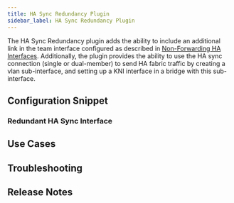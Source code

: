 ```yaml
---
title: HA Sync Redundancy Plugin
sidebar_label: HA Sync Redundancy Plugin
---
```




The HA Sync Redundancy plugin adds the ability to include an additional link in the team interface configured as described in [Non-Forwarding HA Interfaces](config_non_forwarding_ha_interfaces.md). Additionally, the plugin provides the ability to use the HA sync connection (single or dual-member) to send HA fabric traffic by creating a vlan sub-interface, and setting up a KNI interface in a bridge with this sub-interface.

## Configuration Snippet

### Redundant HA Sync Interface
<RedundantHASync/> 

## Use Cases
<HASyncUseCases/>

## Troubleshooting
<HASyncTroubleshooting/>

## Release Notes
<HASyncReleaseNotes/>
